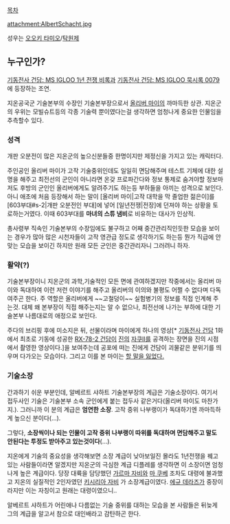 [[목차]]

attachment:AlbertSchacht.jpg

성우는 [[오오키 타미오]]/[[탁원제]]

== 누구인가? ==
[[기동전사 건담: MS IGLOO 1년 전쟁 비록]]과 [[기동전사 건담: MS IGLOO 묵시록 0079]] 에 등장하는 조연.

지온공국군 기술본부의 수장인 기술본부장으로서 [[올리버 마이]]의 까마득한 상관. 지온군의 우위는 모빌슈트등의 각종 기술력 뿐이였다는걸 생각하면 엄청나게 중요한 인물임을 추측할수 있다. 

=== 성격 ===
개판 오분전이 많은 지온군의 높으신분들중 한명이지만 제정신을 가지고 있는 캐릭터다.
 
주인공인 올리버 마이가 고작 기술중위인데도 일일히 면담해주며 테스트 기체에 대한 설명을 해주고 최전선의 군인이 아니라면 온갖 프로파간다와 정보 통제로 숨겨야할 정보마저도 후방의 군인인 올리버에게도 알려주기도 하는등 부하들을 아끼는 성격으로 보인다. 아니 애초에 처음 등장해서 하는 말이 [올리버 마이|고작 대학을 막 졸업한 젊은이]를 [603부대#s-2|개판 오분전인 부대]에 넣어 [일년전쟁|전장]에 던져야 하는 상황을 토로하는거였다. 이때 603부대를 '''마녀의 스튜 냄비'''로 비유하는 대사가 인상적.

총사령부 직속인 기술본부의 수장임에도 불구하고 어째 중간관리직인듯한 모습을 보이는 경우가 많아 많은 시천자들이 고작 영관급 정도로 생각하기도 하는등 뭔가 직급에 안맞는 모습을 보이긴 하지만 원래 모든 군인은 중간관리자니 그러려니 하자.

=== 활약(?) ===
기술본부장이니 지온군의 과학,기술적인 모든 면에 관여하겠지만 작중에서는 올리버 마이와 독대하여 이런 저런 이야기를 해주고 올리버의 이의와 불평도 어쩔 수 없다며 다독여주곤 한다. 주 역할은 올리버에게 ~~고철덩이~~ 실험병기의 정보를 직접 인계해 주는것. 대체 왜 본부장이 직접 해주는지는 알 수 없으나, 최전선에 나가는 부하에 대한 기술본부 나름대로의 애정으로 보인다.

주다의 브리핑 후에 미소지은 뒤, 선물이라며 마이에게 하나의 영상[* [[기동전사 건담]] 1화에서 최초로 기동에 성공한 [[건담(기동전사 건담)|RX-78-2 건담]]이 [[진(기동전사 건담)|진]]의 [[자쿠II]]를 공격하는 장면을 진의 시점에서 촬영한 영상이다.]을 보여주는데 공포에 떠는 진에게 건담이 괴물같은 분위기를 띄우며 다가오는 모습이다. 그리고 이를 본 마이는 [[충격과 공포|할 말을 잃었다.]]
=== 기술'''소장''' ===
간과하기 쉬운 부분인데, 알베르트 샤하트 기술본부장의 계급은 기술소장이다. 여기서 접두사인 기술은 기술본부 소속 군인에게 붙는 접두사 같은거다(올리버 마이도 마찬가지.). 그러니까 이 분의 계급은 '''엄연한 소장'''. 고작 중위 나부랭이가 독대하기엔 까마득하게 높으신 분이다(...).

그렇다, '''소장씩이나 되는 인물이 고작 중위 나부랭이 따위를 독대하며 면담해주고 말도 안된다는 투정도 받아주고 있는것이다'''(...).

지온에게 기술의 중요성을 생각해보면 소장 계급이 낮아보일진 몰라도  1년전쟁을 꿰고 있는 사람들이라면 알겠지만 지온군의 극심한 계급 디플레를 생각하면 이 소장이면 엄청나게 높은 계급이다. 당장 대륙을 담당했던 [[가르마 자비]]와 [[마 쿠베]] 조차도 대령에 불과했고 지온의 실질적인 2인자였던 [[키시리아 자비]] 가 소장계급이였다. [[에규 데라즈]]가 중장이라지만 이는 자칭이고 원래는 대령이였으니.. 

알베르트 샤하트가 어린애나 다름없는 기술 중위를 대하는 모습을 본 사람들은  뒤늦게 그의 계급을 알고서 참으로 대인배라고 감탄하곤 한다.
